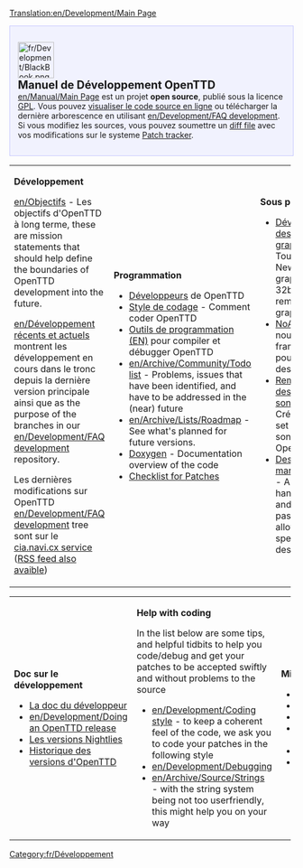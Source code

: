 [[Translation:en/Development/Main Page]]
{{fr/Traduction|en/Development/Main Page|25}}

<div style="background-color: #f1f2fe; border: 1px solid #c7c8fe; margin:0; padding: 1em 1em 1em 1em; text-align:left">
[[File:fr/Development/BlackBook.png|64px|left]]
<strong style="font-size:1.4em; display:block">Manuel de Développement OpenTTD</strong>
[[en/Manual/Main Page]] est un projet '''open source''', publié sous la licence [http://www.gnu.org/copyleft/gpl.html GPL]. Vous pouvez [http://svn.openttd.org/ visualiser le code source en ligne] ou télécharger la dernière arborescence en utilisant [[en/Development/FAQ development]]. Si vous modifiez les sources, vous pouvez soumettre un [[en/Development/FAQ development#how-do-i-make-a-diff-file-to-share-my-changes-with-other-coders|diff file]] avec vos modifications sur le systeme [http://bugs.openttd.org Patch tracker].
</div>
{| cellspacing="3" class="mainpagetable" align="center" cellpadding="10px" style="background-color: #E7EBFF; border: 1px solid #c7c8fe; margin:0; border-top:none; padding:0"
|- valign="top"
|width="33%"|
<font size="3">'''Développement'''</font>

[[en/Objectifs]] - Les objectifs d'OpenTTD à long terme, these are mission statements that should help define the boundaries of OpenTTD development into the future.

[[en/Développement récents et actuels]] montrent les développement en cours dans le tronc depuis la dernière version principale ainsi que as the purpose of the branches in our [[en/Development/FAQ development]] repository.

Les dernières modifications sur OpenTTD [[en/Development/FAQ development]] tree sont sur le [http://cia.navi.cx/stats/project/OpenTTD cia.navi.cx service] ([http://cia.navi.cx/stats/project/OpenTTD/.rss?ver=2&medium=unquoted&limit=15 RSS feed also avaible])

|width="33%"|
<font size="3">'''Programmation'''</font>

*[[fr/Archive/Community/Développeurs|Développeurs]] de OpenTTD
*[[fr/Development/Style de codage|Style de codage]] - Comment coder OpenTTD
*[[en/Coding Tools|Outils de programmation (EN)]] pour compiler et débugger OpenTTD
*[[en/Archive/Community/Todo list]] - Problems, issues that have been identified, and have to be addressed in the (near) future
*[[en/Archive/Lists/Roadmap]] - See what's planned for future versions.
*[http://docs.openttd.org Doxygen] - Documentation overview of the code
*[[en/Archive/Community/Patch Checklist|Checklist for Patches]]

|width="33%"|
<font size="3">'''Sous projets'''</font>

*[[fr/Development/NewGRF/Main Page|Développement des graphismes]] - Tout sur les NewGRFs, les graphismes 32bits, le remplacement graphique, etc..
*[[fr/Development/Script/Main Page|NoAI]] - Un nouveau framework pour la création des IAs.
*[[fr/Archive/Community/Remplacement des effets sonores|Remplacement des effets sonores]] - Création d'un set d'effets sonores pour OpenTTD.
*[[fr/Community/Patches/Destinations des passagers et des cargaisons|Destination des marchandises]] - A new way of handling cargo and passengers allowing specific destinations
|}  <!------------- 3th part ------------->
{| cellspacing="3" class="mainpagetable" align="center" cellpadding="10px" style="background-color: #E7EBFF; border: 1px solid #c7c8fe; margin:0; border-top:none; padding:0; margin-bottom:2em"
|- valign="top"
|width="33%"|
<font size="3">'''Doc sur le développement'''</font>

*[[fr/Development/Main Page|La doc du développeur]]
*[[en/Development/Doing an OpenTTD release]]
*[[fr/Archive/Community/Construction de nuit|Les versions Nightlies]]
*[[fr/Archive/OpenTTD/Main Page|Historique des versions d'OpenTTD]]

|width="33%"|
<font size="3">'''Help with coding'''</font>

In the list below are some tips, and helpful tidbits to help you code/debug and get your patches to be accepted swiftly and without problems to the source
*[[en/Development/Coding style]] - to keep a coherent feel of the code, we ask you to code your patches in the following style
*[[en/Development/Debugging]]
*[[en/Archive/Source/Strings]] - with the string system being not too userfriendly, this might help you on your way

|width="33%"|
<font size="3">'''Miscellaneous'''</font>

* [http://www.openttd.org OpenTTD website]
* [http://www.tt-forums.net/viewforum.php?f=55 OpenTTD forum]
* [http://cia.vc/stats/project/OpenTTD CIA Stats]
* [[en/Archive/Community/Requested features]]
* [[en/Archive/Community/Rejected features|Rejected features]]
* [[en/Miscellaneous suggestions]]
|}

[[Category:fr/Développement]]